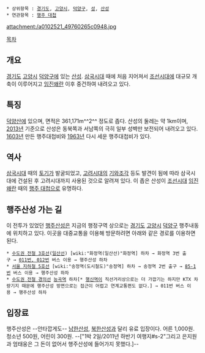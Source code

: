  * 상위항목 : [[경기도]], [[고양시]], [[덕양구]], [[성]], [[산성]]
 * 연관항목 : [[행주 대첩]]

{{{+1 幸州山城 / Haengjusanseong(Haeungju Fortress) }}}

attachment:/a0102521_49760265c0948.jpg

[[목차]]

== 개요 ==
[[경기도]] [[고양시]] [[덕양구]]에 있는 [[산성]]. [[삼국시대]] 때에 처음 지어져서 [[조선시대]]에 대규모 개축이 이루어지고 [[임진왜란]] 이후 중건하여 내려오고 있다.

== 특징 ==
[[덕양산]]에 있으며, 면적은 361,171m^^2^^ 정도로 좁다. 산성의 둘레는 약 1km이며, [[2013년]] 기준으로 산성은 동북쪽과 서남쪽의 극히 일부 성벽만 보전되어 내려오고 있다. [[1603년]] 만든 행주대첩비와 [[1963년]] 다시 세운 행주대첩비가 있다.

== 역사 ==
[[삼국시대]] 때의 [[토기]]가 발굴되었고, [[고려시대]]의 [[기와]]조각 등도 발견이 됨에 따라 삼국시대에 건설된 후 고려시대까지 사용된 것으로 알려져 있다. 이 좁은 산성이 [[조선시대]] [[임진왜란]] 때의 [[행주 대첩]]으로 유명하다.

== 행주산성 가는 길 ==
이 전투가 있었던 [[행주산성]]은 지금의 행정구역 상으로는 [[경기도]] [[고양시]] [[덕양구]] 행주내동에 위치하고 있다. 이곳을 대중교통을 이용해 방문하려면 아래와 같은 경로를 이용하면 된다. 
 * [[수도권 전철 3호선]]([[일산선]]) [wiki:"화정역(일산선)"화정역] 하차 → 화정역 3번 출구 → [[고양 버스 011, 고양 버스 012|011번, 012번]] 버스 이용 → 행주산성 하차
 * [[서울 지하철 5호선]] [wiki:"송정역(도시철도)"송정역] 하차 → 송정역 2번 출구 → [[고양 버스 85-1|85-1번]] 버스 이용 → 행주산성 하차
 * [[수도권 전철 경의선]] [[능곡역]] 하차[* [[행신역]]이 직선거리상으로는 더 가깝기는 하지만 KTX 차량기지 때문에 행주산성 방면으로는 접근이 어렵고 연계교통편도 없다.] → 011번 버스 이용 → 행주산성 하차

== 입장료 ==
행주산성은 --안타깝게도-- [[남한산성]], [[북한산성]]과 달리 유료 입장이다. 어른 1,000원. 청소년 500원, 어린이 300원. --["1박 2일/2011년 하반기 여행지#s-2"그리고 은지원과 엄태웅은 그 돈이 없어서 행주산성에 들어가지 못했다.]--
